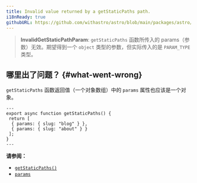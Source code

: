 ```yaml
---
title: Invalid value returned by a getStaticPaths path.
i18nReady: true
githubURL: https://github.com/withastro/astro/blob/main/packages/astro/src/core/errors/errors-data.ts
---
```


> **InvalidGetStaticPathParam**: `getStaticPaths` 函数所传入的 params（参数）无效。期望得到一个 `object` 类型的参数，但实际传入的是 `PARAM_TYPE` 类型。

## 哪里出了问题？ \{#what-went-wrong\}

`getStaticPaths` 函数返回值（一个对象数组）中的 `params` 属性也应该是一个对象。

```astro title="pages/blog/[id].astro"
---
export async function getStaticPaths() {
 return [
  { params: { slug: "blog" } },
  { params: { slug: "about" } }
 ];
}
---
```

**请参阅：**

- [`getStaticPaths()`](/zh-cn/reference/api-reference/#getstaticpaths)
- [`params`](/zh-cn/reference/api-reference/#params)
